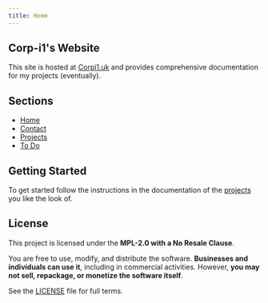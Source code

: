 ```yaml
---
title: Home
---
```

## Corp-i1's Website

This site is hosted at [Corpi1.uk](https://corpi1.uk) and provides comprehensive documentation for my projects (eventually).

## Sections

- [Home](/Home)
- [Contact](/Contact)
- [Projects](/Projects)
- [To Do](/ToDo)

## Getting Started

To get started follow the instructions in the documentation of the [projects](/Projects) you like the look of.

## License  
This project is licensed under the **MPL-2.0 with a No Resale Clause**.  

You are free to use, modify, and distribute the software. **Businesses and individuals can use it**, including in commercial activities. However, **you may not sell, repackage, or monetize the software itself**.  

See the [LICENSE](LICENSE.md) file for full terms.  

